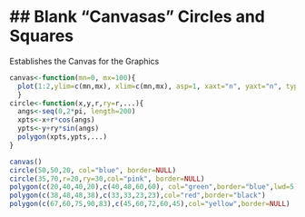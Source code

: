 ## Blank "Canvasas" Circles and Squares
========================================================
Establishes the Canvas for the Graphics 
```r
canvas<-function(mn=0, mx=100){
  plot(1:2,ylim=c(mn,mx), xlim=c(mn,mx), asp=1, xaxt="n", yaxt="n", type="n", bty="n", xlab="",ylab="")
  }
circle<-function(x,y,r,ry=r,...){
  angs<-seq(0,2*pi, length=200)
  xpts<-x+r*cos(angs)
  ypts<-y+ry*sin(angs)
  polygon(xpts,ypts,...)
}
```

```r
canvas()
circle(50,50,20, col="blue", border=NULL)
circle(35,70,r=20,ry=30,col="pink", border=NULL)
polygon(c(20,40,40,20),c(40,40,60,60), col="green",border="blue",lwd=5)
polygon(c(38,48,48,38),c(33,33,23,23),col="red",border="black")
polygon(c(67,60,75,90,83),c(45,60,72,60,45),col="yellow",border=NULL)


```